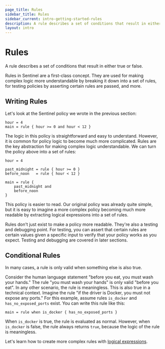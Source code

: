 ```yaml
---
page_title: Rules
sidebar_title: Rules
sidebar_current: intro-getting-started-rules
description: A rule describes a set of conditions that result in either true or false.
layout: intro
---
```


# Rules

A rule describes a set of conditions that result in either true or false.

Rules in Sentinel are a first-class concept. They are used for making complex
logic more understandable by breaking it down into a set of rules, for
testing policies by asserting certain rules are passed, and more.

## Writing Rules

Let's look at the Sentinel policy we wrote in the previous section:

```sentinel
hour = 4
main = rule { hour >= 0 and hour < 12 }
```

The logic in this policy is straightforward and easy to understand. However,
it is common for policy logic to become much more complicated. Rules are the
key abstraction for making complex logic understandable. We can turn the
policy above into a set of rules:

```sentinel
hour = 4

past_midnight = rule { hour >= 0 }
before_noon   = rule { hour < 12 }

main = rule {
	past_midnight and
	before_noon
}
```

This policy is easier to read. Our original policy was already quite
simple, but it is easy to imagine a more complex policy becoming much
more readable by extracting logical expressions into a set of rules.

Rules don't just exist to make a policy more readable. They're also a
testing and debugging point. For testing, you can assert that certain rules
are certain values given a specific input to verify that your policy works
as you expect. Testing and debugging are covered in later sections.

## Conditional Rules

In many cases, a rule is only valid when something else is also true.

Consider the human language statement "before you eat, you must wash your hands."
The rule "you must wash your hands" is only valid "before you eat". In any
other scenario, the rule is meaningless.
This is also true in a technical context. Imagine the rule "if the driver
is Docker, you must not expose any ports." For this example, assume
rules `is_docker` and `has_no_exposed_ports` exist. You can write this rule
like this:

```sentinel
main = rule when is_docker { has_no_exposed_ports }
```

When `is_docker` is true, the rule is evaluated as normal. However,
when `is_docker` is false, the rule always returns `true`, because the
logic of the rule is meaningless.

Let's learn how to create more complex rules with
[logical expressions](/sentinel/intro/getting-started/logic).
